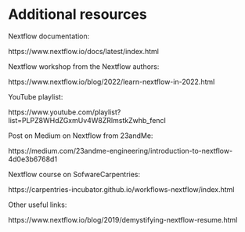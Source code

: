 # Additional resources

Nextflow documentation:

https://www.nextflow.io/docs/latest/index.html

Nextflow workshop from the Nextflow authors:

https://www.nextflow.io/blog/2022/learn-nextflow-in-2022.html

YouTube playlist:

https://www.youtube.com/playlist?list=PLPZ8WHdZGxmUv4W8ZRlmstkZwhb_fencI

Post on Medium on Nextflow from 23andMe:

https://medium.com/23andme-engineering/introduction-to-nextflow-4d0e3b6768d1

Nextflow course on SofwareCarpentries:

https://carpentries-incubator.github.io/workflows-nextflow/index.html

Other useful links:

https://www.nextflow.io/blog/2019/demystifying-nextflow-resume.html
